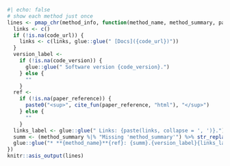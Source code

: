 ```r
#| echo: false
# show each method just once
lines <- pmap_chr(method_info, function(method_name, method_summary, paper_reference, code_url, code_version, ...) {
  links <- c()
  if (!is.na(code_url)) {
    links <- c(links, glue::glue(" [Docs]({code_url})"))
  }
  version_label <- 
    if (!is.na(code_version)) {
      glue::glue(" Software version {code_version}.")
    } else {
      ""
    }
  ref <- 
    if (!is.na(paper_reference)) {
      paste0("<sup>", cite_fun(paper_reference, "html"), "</sup>")
    } else {
      ""
    }
  links_label <- glue::glue(" Links: {paste(links, collapse = ', ')}.")
  summ <- (method_summary %|% "Missing 'method_summary'") %>% str_replace_all("\\. *$", "")
  glue::glue("* **{method_name}**{ref}: {summ}.{version_label}{links_label}")
})
knitr::asis_output(lines)
```

